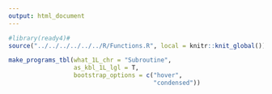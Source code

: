 ```yaml
---
output: html_document
---
```


```r
#library(ready4)#
source("../../../../../../R/Functions.R", local = knitr::knit_global())
```

```r
make_programs_tbl(what_1L_chr = "Subroutine",
                  as_kbl_1L_lgl = T,
                  bootstrap_options = c("hover", 
                                        "condensed"))
```



